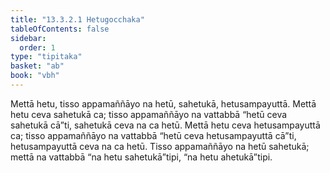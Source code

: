 ```yaml
---
title: "13.3.2.1 Hetugocchaka"
tableOfContents: false
sidebar:
  order: 1
type: "tipitaka"
basket: "ab"
book: "vbh"
---
```



<DynamicBreadcrumb />

<Division number="702" book="vbh" bookNo="30" page="297">

<Paragraph number="2054" book="vbh">
Mettā hetu, tisso appamaññāyo na hetū, sahetukā, hetusampayuttā. Mettā hetu ceva sahetukā ca; tisso appamaññāyo na vattabbā “hetū ceva sahetukā cā”ti, sahetukā ceva na ca hetū. Mettā hetu ceva hetusampayuttā ca; tisso appamaññāyo na vattabbā “hetū ceva hetusampayuttā cā”ti, hetusampayuttā ceva na ca hetū. Tisso appamaññāyo na hetū sahetukā; mettā na vattabbā “na hetu sahetukā”tipi, “na hetu ahetukā”tipi.
</Paragraph>
</Division>